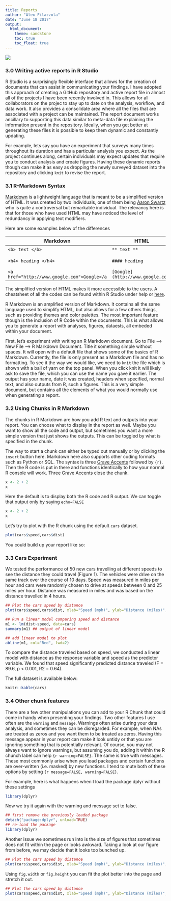 ```yaml
---
title: Reports
author: "Alex Filazzola"
date: "June 18 2017"
output:
  html_document:
    theme: sandstone
    toc: true
    toc_float: true
---
```


![](dilbert.gif)

### 3.0 Writing active reports in R Studio

R Studio is a surprisingly flexible interface that allows for the creation of documents that can assist in communicating your findings. I have adopted this approach of creating a GitHub repository and active report file in almost all of the projects I have been recently involved in. This allows for all collaborators on the projec to stay up to date on the analysis, workflow, and data work. It also provides a consolidate area where all the files that are associated with a project can be maintained. The report document works ancillary to supporting this data similar to meta-data file explaining the information present in the repository. Ideally, when you get better at generating these files it is possible to keep them dynamic and constantly updating.

For example, lets say you have an experiment that surveys many times throughout its duration and has a particular analysis you expect. As the project continues along, certain individuals may expect updates that require you to conduct analysis and create figures. Having these dynamic reports though can make it as easy as dropping the newly surveyed dataset into the repository and clicking `knit` to revise the report. 

### 3.1 R-Markdown Syntax

[Markdown](https://en.wikipedia.org/wiki/Markdown) is a lightweight language that is meant to be a simplified version of HTML. It was created by two individuals, one of them being [Aaron Swartz](https://en.wikipedia.org/wiki/Aaron_Swartz) who is quite a controversal but remarkable individual. The relevancy here is that for those who have used HTML may have noticed the level of redundancy in applying text modifiers. 

Here are some examples below of the differences

Markdown          | HTML          | Output
-----------------|----------------|-------------------
`<b> text </b>`|`** text ** `| **text**
`<h4> heading </h4>` | ` #### heading ` |  #### heading
` <a href="http://www.google.com">Google</a`|`[Google](http://www.google.com)`|[Google](http://www.google.com)

The simplified version of HTML makes it more accessible to the users. A cheatsheet of all the codes can be found within R Studio under help or [here](rmarkdown-reference.pdf). 

R Markdown is an amplified version of Markdown. It contains all the same language used to simplify HTML, but also allows for a few others things, such as providing themes and color palettes. The most important feature though is the inclusion of R Code within the documents. This is what allows you to generate a report with analyses, figures, dataests, all embeded within your document. 

First, let's experiment with writing an R Markdown document. Go to File --> New File --> R Markdown Document. Title it something simple without spaces. It will open with a default file that shows some of the basics of R Markdown. Currently, the file is only present as a Markdown file and has no formatting. To see it the way we would like, we need to `knit` the file which is shown with a ball of yarn on the top panel. When you click knit it will likely ask to save the file, which you can use the name you gave it earlier. The output has your name, date it was created, headers when specified, normal text, and also outputs from R, such a figures. This is a very simple document, but contains all the elements of what you would normally use when generating a report. 


### 3.2 Using Chunks in R Markdown

The chunks in R Markdown are how you add R text and outputs into your report. You can choose what to display in the report as well. Maybe you want to show all the code and output, but sometimes you want a more simple version that just shows the outputs. This can be toggled by what is specified in the chunk. 

The way to start a chunk can either be typed out manually or by clicking the `insert` button here. Markdown here also supports other coding formats such as Python or SQL. The syntax is three [Grave Accents](https://en.wikipedia.org/wiki/Grave_accent) followed by `{r}`. Then the R code is put in there and functions identically to how your normal R console will work. Three Grave Accents close the chunk. 

```r
x <- 2 + 2
x
```

Here the default is to display both the R code and R output. We can toggle that output only by saying `echo=FALSE`

```r
x <- 2 + 2
x
```

Let's try to plot with the R chunk using the default `cars` dataset.
```r
plot(cars$speed,cars$dist)
```

You could build up your report like so:

### 3.3 Cars Experiment

We tested the performance of 50 new cars travelling at different speeds to see the distance they could travel (Figure 1). The vehicles were drive on the same track over the course of 10 days. Speed was measured in miles per hour and cars were randomly chosen to drive at speeds between 0 and 25 miles per hour. Distance was measured in miles and was based on the distance travelled in 4 hours.

```r
## Plot the cars speed by distance
plot(cars$speed,cars$dist, xlab="Speed (mph)", ylab="Distance (miles)", pch=19, cex=1.3, cex.axis=1.3, cex.lab=1.5)

## Run a linear model comparing speed and distance
m1 <- lm(dist~speed, data=cars)
summary(m1) ## output of linear model

## add linear model to plot
abline(m1, col="Red", lwd=2)
```

To compare the distance traveled based on speed, we conducted a linear model with distance as the response variable and speed as the predictor variable. We found that speed significantly predicted distance traveled (F = 89.6, p < 0.001, R2 = 0.64).

The full dataset is available below:

```r
knitr::kable(cars)
```

### 3.4 Other chunk features

There are a few other manipulations you can add to your R Chunk that could come in handy when presenting your findings. Two other features I use often are the `warning` and `message`. Warnings often arise during your data analysis, and sometimes they can be disregarded. For example, when NAs are treated as zeros and you want them to be treated as zeros. Having this message appear in your report can make it look untidy or that you are ignoring something that is potentially relevant. Of course, you may not always want to ignore warnings, but assuming you do, adding it within the R chunch label can help `{r warning=FALSE}`. The same is true with messages. These most commonly arise when you load packages and certain functions are over-written (i.e. masked) by new functions. I tend to mute both of these options by setting `{r message=FALSE, warning=FALSE}`. 

For example, here is what happens when I load the package dplyr without these settings

```r
library(dplyr)
```

Now we try it again with the warning and message set to false. 

```r
## first remove the previously loaded package
detach("package:dplyr", unload=TRUE)
## re-load the package
library(dplyr)
```

Another issue we sometimes run into is the size of figures that sometimes does not fit within the page or looks awkward. Taking a look at our figure from before, we may decide that it looks too bunched up.

```r
## Plot the cars speed by distance
plot(cars$speed,cars$dist, xlab="Speed (mph)", ylab="Distance (miles)", pch=19, cex=1.3, cex.axis=1.3, cex.lab=1.5)
```

Using `fig.width` or `fig.height` you can fit the plot better into the page and stretch it out.

```r
## Plot the cars speed by distance
plot(cars$speed,cars$dist, xlab="Speed (mph)", ylab="Distance (miles)", pch=19, cex=1.3, cex.axis=1.3, cex.lab=1.5)
```











